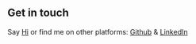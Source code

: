 ## Get in touch

Say [Hi](voorhees.matthew@gmail.com) or find me on other platforms: [Github](https://github.com/voorheesmatthew) & [LinkedIn](https://www.linkedin.com/in/voorheesmatthew)